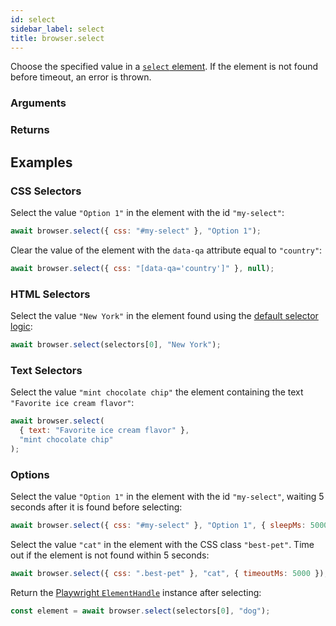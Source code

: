```yaml
---
id: select
sidebar_label: select
title: browser.select
---
```



<Syntax code="browser.select(selector, value, [options={}])" />

Choose the specified value in a [`select` element](https://developer.mozilla.org/en-US/docs/Web/HTML/Element/select). If the element is not found before timeout, an error is thrown.

### Arguments

<ArgumentSelector />
<ArgumentSelectValue />
<ArgumentFindElementOptions />

### Returns

<ReturnElementHandle />

## Examples

### CSS Selectors

Select the value `"Option 1"` in the element with the id `"my-select"`:

```js
await browser.select({ css: "#my-select" }, "Option 1");
```

Clear the value of the element with the `data-qa` attribute equal to `"country"`:

```js
await browser.select({ css: "[data-qa='country']" }, null);
```

### HTML Selectors

Select the value `"New York"` in the element found using the [default selector logic](../../use_custom_selectors#default-selector-logic):

```js
await browser.select(selectors[0], "New York");
```

### Text Selectors

Select the value `"mint chocolate chip"` the element containing the text `"Favorite ice cream flavor"`:

```js
await browser.select(
  { text: "Favorite ice cream flavor" },
  "mint chocolate chip"
);
```

### Options

Select the value `"Option 1"` in the element with the id `"my-select"`, waiting 5 seconds after it is found before selecting:

```js
await browser.select({ css: "#my-select" }, "Option 1", { sleepMs: 5000 });
```

Select the value `"cat"` in the element with the CSS class `"best-pet"`. Time out if the element is not found within 5 seconds:

```js
await browser.select({ css: ".best-pet" }, "cat", { timeoutMs: 5000 });
```

Return the [Playwright `ElementHandle`](https://github.com/microsoft/playwright/blob/v0.10.0/docs/api.md#class-elementhandle) instance after selecting:

```js
const element = await browser.select(selectors[0], "dog");
```
